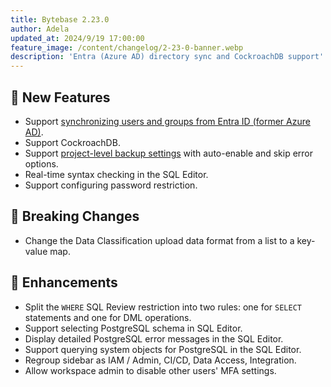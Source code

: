 ```yaml
---
title: Bytebase 2.23.0
author: Adela
updated_at: 2024/9/19 17:00:00
feature_image: /content/changelog/2-23-0-banner.webp
description: 'Entra (Azure AD) directory sync and CockroachDB support'
---
```


## 🚀 New Features

- Support [synchronizing users and groups from Entra ID (former Azure AD)](/administration/scim/overview/).
- Support CockroachDB.
- Support [project-level backup settings](/change-database/rollback-data-changes/#project-backup-settings) with auto-enable and skip error options.
- Real-time syntax checking in the SQL Editor.
- Support configuring password restriction.

## 🔔 Breaking Changes

- Change the Data Classification upload data format from a list to a key-value map.

## 🎄 Enhancements

- Split the `WHERE` SQL Review restriction into two rules: one for `SELECT` statements and one for DML operations.
- Support selecting PostgreSQL schema in SQL Editor.
- Display detailed PostgreSQL error messages in the SQL Editor.
- Support querying system objects for PostgreSQL in the SQL Editor.
- Regroup sidebar as IAM / Admin, CI/CD, Data Access, Integration.
- Allow workspace admin to disable other users' MFA settings.

<IncludeBlock url="/docs/get-started/install/install-upgrade"></IncludeBlock>
